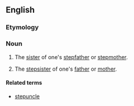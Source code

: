 ==English==

===Etymology===
{{prefix|step|aunt}}

===Noun===
{{en-noun}}

# {{rare}} The [[sister]] of one's [[stepfather]] or [[stepmother]].
# {{rare}} The [[stepsister]] of one's [[father]] or [[mother]].

====Related terms====
* [[stepuncle]]